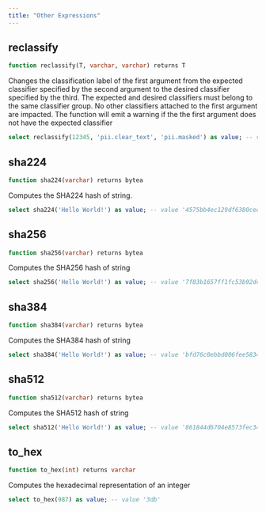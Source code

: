 ```yaml
---
title: "Other Expressions"
---
```


## reclassify
```sql
function reclassify(T, varchar, varchar) returns T
```
Changes the classification label of the first argument from the expected classifier specified by the second argument to the desired classifier specified by the third. The expected and desired classifiers must belong to the same classifier group. No other classifiers attached to the first argument are impacted. The function will emit a warning if the the first argument does not have the expected classifier

```sql example.sql
select reclassify(12345, 'pii.clear_text', 'pii.masked') as value; -- value '12345' 
```
## sha224
```sql
function sha224(varchar) returns bytea
```
Computes the SHA224 hash of string.

```sql example.sql
select sha224('Hello World!') as value; -- value '4575bb4ec129df6380cedde6d71217fe0536f8ffc4e18bca530a7a1b' 
```
## sha256
```sql
function sha256(varchar) returns bytea
```
Computes the SHA256 hash of string

```sql example.sql
select sha256('Hello World!') as value; -- value '7f83b1657ff1fc53b92dc18148a1d65dfc2d4b1fa3d677284addd200126d9069' 
```
## sha384
```sql
function sha384(varchar) returns bytea
```
Computes the SHA384 hash of string

```sql example.sql
select sha384('Hello World!') as value; -- value 'bfd76c0ebbd006fee583410547c1887b0292be76d582d96c242d2a792723e3fd6fd061f9d5cfd13b8f961358e6adba4a' 
```
## sha512
```sql
function sha512(varchar) returns bytea
```
Computes the SHA512 hash of string

```sql example.sql
select sha512('Hello World!') as value; -- value '861844d6704e8573fec34d967e20bcfef3d424cf48be04e6dc08f2bd58c729743371015ead891cc3cf1c9d34b49264b510751b1ff9e537937bc46b5d6ff4ecc8' 
```
## to_hex
```sql
function to_hex(int) returns varchar
```
Computes the hexadecimal representation of an integer

```sql example.sql
select to_hex(987) as value; -- value '3db' 
```

